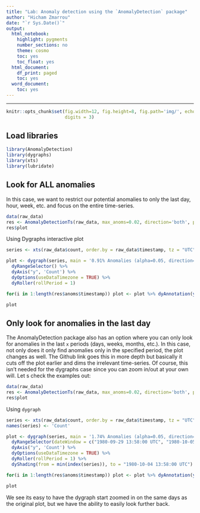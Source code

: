 ---
title: "Lab: Anomaly detection using the `AnomalyDetection` package"
author: "Hicham Zmarrou"
date: "`r Sys.Date()`"
output:
  html_notebook:
    highlight: pygments
    number_sections: no
    theme: cosmo
    toc: yes
    toc_float: yes
  html_document:
    df_print: paged
    toc: yes
  word_document:
    toc: yes
---
___________________________________________________________________________________________________________


```{r global_options, include=FALSE}
knitr::opts_chunk$set(fig.width=12, fig.height=8, fig.path='img/', echo=TRUE, warning=FALSE, message=FALSE,
                      digits = 3)
```


## Load libraries 

```{r}
library(AnomalyDetection)
library(dygraphs)
library(xts)
library(lubridate)
```

## Look for ALL anomalies
In this case, we want to restrict our potential anomalies to only the last day, hour, week, etc. and focus on the entire time-series.

```{r}
data(raw_data)
res <- AnomalyDetectionTs(raw_data, max_anoms=0.02, direction='both', plot=TRUE)
res$plot
```

Using Dygraphs interactive plot

```{r}
series <- xts(raw_data$count, order.by = raw_data$timestamp, tz = "UTC")

plot <- dygraph(series, main = '0.91% Anomalies (alpha=0.05, direction=both)') %>%
  dyRangeSelector() %>%
  dyAxis("y", 'Count') %>%
  dyOptions(useDataTimezone = TRUE) %>%
  dyRoller(rollPeriod = 1)

for(i in 1:length(res$anoms$timestamp)) plot <- plot %>% dyAnnotation(ymd_hms(res$anoms$timestamp[i]), text = 'O', tooltip = res$anoms$timestamp[i])

plot
```


## Only look for anomalies in the last day
The AnomalyDetection package also has an option where you can only look for anomalies in the last `x` periods (days, weeks, months, etc.). In this case, not only does it only find anomalies only in the specified period, the plot changes as well. The Github link goes this in more depth but basically it cuts off the plot earlier and dims the irrelevant time-series. Of course, this isn't needed for the dygraphs case since you can zoom in/out at your own will. Let s check the examples out:

```{r}
data(raw_data)
res <- AnomalyDetectionTs(raw_data, max_anoms=0.02, direction='both', plot=TRUE, only_last = 'day')
res$plot
```

Using `dygraph`

```{r}
series <- xts(raw_data$count, order.by = raw_data$timestamp, tz = "UTC")
names(series) <- 'Count'

plot <- dygraph(series, main = '1.74% Anomalies (alpha=0.05, direction=both)') %>%
  dyRangeSelector(dateWindow = c("1980-09-29 13:58:00 UTC", "1980-10-05 13:58:00 UTC")) %>%
  dyAxis("y", 'Count') %>%
  dyOptions(useDataTimezone = TRUE) %>%
  dyRoller(rollPeriod = 1) %>%
  dyShading(from = min(index(series)), to = "1980-10-04 13:58:00 UTC")

for(i in 1:length(res$anoms$timestamp)) plot <- plot %>% dyAnnotation(ymd_hms(res$anoms$timestamp[i]), text = 'O', tooltip = res$anoms$timestamp[i])

plot
```

We see its easy to have the dygraph start zoomed in on the same days as the original plot, but we have the ability to easily look further back. 